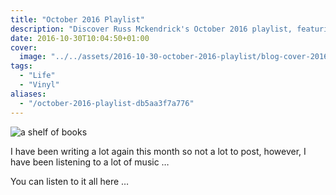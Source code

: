 ```yaml
---
title: "October 2016 Playlist"
description: "Discover Russ Mckendrick's October 2016 playlist, featuring a curated selection of tracks to set the mood for the month. Tune in and enjoy the eclectic mix!"
date: 2016-10-30T10:04:50+01:00
cover:
  image: "../../assets/2016-10-30-october-2016-playlist/blog-cover-2016-10-30-october-2016-playlist.png"
tags:
  - "Life"
  - "Vinyl"
aliases:
  - "/october-2016-playlist-db5aa3f7a776"
---
```


<Img src="/assets/2016-10-30-october-2016-playlist/img/2016-10-30_october-2016-playlist_0.jpeg" alt="a shelf of books" />

I have been writing a lot again this month so not a lot to post, however, I have been listening to a lot of music …

You can listen to it all here …
